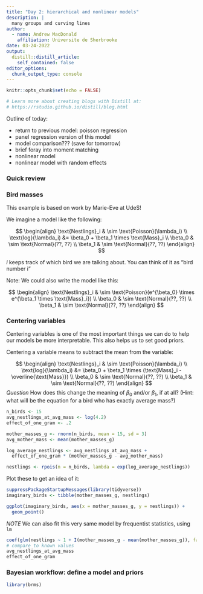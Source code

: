 ```yaml
---
title: "Day 2: hierarchical and nonlinear models"
description: |
  many groups and curving lines
author:
  - name: Andrew MacDonald 
    affiliation: Universite de Sherbrooke
date: 03-24-2022
output:
  distill::distill_article:
    self_contained: false
editor_options: 
  chunk_output_type: console
---
```


```r
knitr::opts_chunk$set(echo = FALSE)

# Learn more about creating blogs with Distill at:
# https://rstudio.github.io/distill/blog.html

```



Outline of today:

* return to previous model: poisson regression 
* panel regression version of this model
* model comparison??? (save for tomorrow)
* brief foray into moment matching
* nonlinear model
* nonlinear model with random  effects


### Quick review


### Bird masses

This example is based on work by Marie-Eve at UdeS! 


We imagine a model like the following: 

$$
\begin{align}
\text{Nestlings}_i & \sim \text{Poisson}(\lambda_i) \\
\text{log}(\lambda_i) &= \beta_0 + \beta_1 \times \text{Mass}_i \\
\beta_0 & \sim \text{Normal}(??, ??) \\
\beta_1 & \sim \text{Normal}(??, ??)
\end{align}
$$


$i$ keeps track of which bird we are talking about. You can think of it as "bird number i"


Note: We could also write the model like this:

$$
\begin{align}
\text{Nestlings}_i & \sim \text{Poisson}(e^{\beta_0} \times e^{\beta_1 \times \text{Mass}_i}) \\
\beta_0 & \sim \text{Normal}(??, ??) \\
\beta_1 & \sim \text{Normal}(??, ??)
\end{align}
$$

### Centering variables

Centering variables is one of the most important things we can do to help our models be more interpretable. This also helps us to set good priors. 

Centering a variable means to subtract the mean from the variable:

$$
\begin{align}
\text{Nestlings}_i & \sim \text{Poisson}(\lambda_i) \\
\text{log}(\lambda_i) &= \beta_0 + \beta_1 \times (\text{Mass}_i - \overline{\text{Mass}}) \\
\beta_0 & \sim \text{Normal}(??, ??) \\
\beta_1 & \sim \text{Normal}(??, ??)
\end{align}
$$
*Question* How does this change the meaning of $\beta_0$ and/or $\beta_1$, if at all? (Hint: what will be the equation for a bird who has exactly average mass?) 


```r
n_birds <- 15
avg_nestlings_at_avg_mass <- log(4.2)
effect_of_one_gram <- .2

mother_masses_g <- rnorm(n_birds, mean = 15, sd = 3)
avg_mother_mass <- mean(mother_masses_g)

log_average_nestlings <- avg_nestlings_at_avg_mass + 
  effect_of_one_gram * (mother_masses_g - avg_mother_mass)

nestlings <- rpois(n = n_birds, lambda = exp(log_average_nestlings))
```

Plot these to get an idea of it:

```r
suppressPackageStartupMessages(library(tidyverse))
imaginary_birds <- tibble(mother_masses_g, nestlings)

ggplot(imaginary_birds, aes(x = mother_masses_g, y = nestlings)) + 
  geom_point()
```

*NOTE* We can also fit this very same model by frequentist statistics, using `lm`

```r
coef(glm(nestlings ~ 1 + I(mother_masses_g - mean(mother_masses_g)), family = "poisson"))
# compare to known values
avg_nestlings_at_avg_mass
effect_of_one_gram
```

### Bayesian workflow: define a model and priors

```r
library(brms)
```




